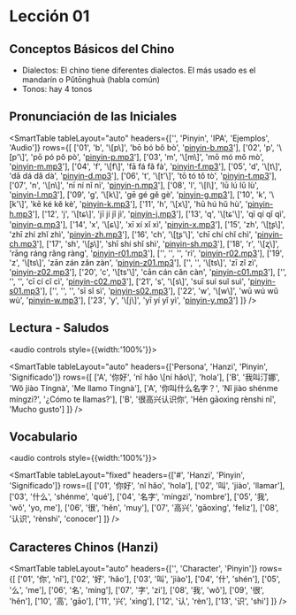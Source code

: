 # Lección 01

## Conceptos Básicos del Chino

- Dialectos: El chino tiene diferentes dialectos. El más usado es el mandarín o Pǔtōnghuà (habla común)
- Tonos: hay 4 tonos

## Pronunciación de las Iniciales

<SmartTable
 tableLayout="auto"
headers={['', 'Pinyin', 'IPA', 'Ejemplos', 'Audio']}
rows={[
 ['01', 'b', '\\[p\\]', 'bō bó bǒ bò', '[pinyin-b.mp3](/idiomas/chino/audio/pinyin-b.mp3)'],
 ['02', 'p', '\\[p\'\\]', 'pō pó pǒ pò', '[pinyin-p.mp3](/idiomas/chino/audio/pinyin-p.mp3)'],
 ['03', 'm', '\\[m\\]', 'mō mó mǒ mò', '[pinyin-m.mp3](/idiomas/chino/audio/pinyin-m.mp3)'],
 ['04', 'f', '\\[f\\]', 'fā fá fǎ fà', '[pinyin-f.mp3](/idiomas/chino/audio/pinyin-f.mp3)'],
 ['05', 'd', '\\[t\\]', 'dā dá dǎ dà', '[pinyin-d.mp3](/idiomas/chino/audio/pinyin-d.mp3)'],
 ['06', 't', '\\[t\'\\]', 'tō tó tǒ tò', '[pinyin-t.mp3](/idiomas/chino/audio/pinyin-t.mp3)'],
 ['07', 'n', '\\[n\\]', 'nī ní nǐ nì', '[pinyin-n.mp3](/idiomas/chino/audio/pinyin-n.mp3)'],
 ['08', 'l', '\\[l\\]', 'lū lú lǔ lù', '[pinyin-l.mp3](/idiomas/chino/audio/pinyin-l.mp3)'],
 ['09', 'g', '\\[k\\]', 'gē gé gě gè', '[pinyin-g.mp3](/idiomas/chino/audio/pinyin-g.mp3)'],
 ['10', 'k', '\\[k\'\\]', 'kē ké kě kè', '[pinyin-k.mp3](/idiomas/chino/audio/pinyin-k.mp3)'],
 ['11', 'h', '\\[x\\]', 'hū hú hǔ hù', '[pinyin-h.mp3](/idiomas/chino/audio/pinyin-h.mp3)'],
 ['12', 'j', '\\[tɕ\\]', 'jī jí jǐ jì', '[pinyin-j.mp3](/idiomas/chino/audio/pinyin-j.mp3)'],
 ['13', 'q', '\\[tɕ\'\\]', 'qī qí qǐ qì', '[pinyin-q.mp3](/idiomas/chino/audio/pinyin-q.mp3)'],
 ['14', 'x', '\\[ɕ\\]', 'xī xí xǐ xì', '[pinyin-x.mp3](/idiomas/chino/audio/pinyin-x.mp3)'],
 ['15', 'zh', '\\[ʈʂ\\]', 'zhī zhí zhǐ zhì', '[pinyin-zh.mp3](/idiomas/chino/audio/pinyin-zh.mp3)'],
 ['16', 'ch', '\\[ʈʂ\'\\]', 'chī chí chǐ chì', '[pinyin-ch.mp3](/idiomas/chino/audio/pinyin-ch.mp3)'],
 ['17', 'sh', '\\[ʂ\\]', 'shī shí shǐ shì', '[pinyin-sh.mp3](/idiomas/chino/audio/pinyin-sh.mp3)'],
 ['18', 'r', '\\[ʐ\\]', 'rāng ráng rǎng ràng', '[pinyin-r01.mp3](/idiomas/chino/audio/pinyin-r01.mp3)'],
 ['', '', '', 'rì', '[pinyin-r02.mp3](/idiomas/chino/audio/pinyin-r02.mp3)'],
 ['19', 'z', '\\[ts\\]', 'zān zán zǎn zàn', '[pinyin-z01.mp3](/idiomas/chino/audio/pinyin-z01.mp3)'],
 ['', '', '\\[ts\\]', 'zī zǐ zì', '[pinyin-z02.mp3](/idiomas/chino/audio/pinyin-z02.mp3)'],
 ['20', 'c', '\\[ts\'\\]', 'cān cán cǎn càn', '[pinyin-c01.mp3](/idiomas/chino/audio/pinyin-c01.mp3)'],
 ['', '', '', 'cī cí cǐ cì', '[pinyin-c02.mp3](/idiomas/chino/audio/pinyin-c02.mp3)'],
 ['21', 's', '\\[s\\]', 'suī suí suǐ suì', '[pinyin-s01.mp3](/idiomas/chino/audio/pinyin-s01.mp3)'],
 ['', '', '', 'sī sǐ sì', '[pinyin-s02.mp3](/idiomas/chino/audio/pinyin-s02.mp3)'],
 ['22', 'w', '\\[w\\]', 'wū wú wǔ wù', '[pinyin-w.mp3](/idiomas/chino/audio/pinyin-w.mp3)'],
 ['23', 'y', '\\[j\\]', 'yī yí yǐ yì', '[pinyin-y.mp3](/idiomas/chino/audio/pinyin-y.mp3)']
 ]}
/>

## Lectura - Saludos

<audio controls style={{width:'100%'}}>
    <source src="/idiomas/chino/audio/greeting.mp3" type="audio/mpeg"/>
</audio>

<SmartTable
  tableLayout="auto"
  headers={['Persona', 'Hanzi', 'Pinyin', 'Significado']}
  rows={[
    ['A', '你好', 'nǐ hǎo \\[ní hǎo\\]', 'hola'],
    ['B', '我叫汀娜', 'Wǒ jiào Tínɡnà', 'Me llamo Tínɡnà'],
    ['A', '你叫什么名字？', 'Nǐ jiào shénme míngzi?', '¿Cómo te llamas?'],
    ['B', '很高兴认识你', 'Hěn gāoxìng rènshi nǐ', 'Mucho gusto']
  ]}
/>

## Vocabulario

<audio controls style={{width:'100%'}}>
    <source src="/idiomas/chino/audio/vocabulary01.mp3" type="audio/mpeg"/>
</audio>

<SmartTable
  tableLayout="fixed"
  headers={['#', 'Hanzi', 'Pinyin', 'Significado']}
  rows={[
    ['01', '你好', 'nǐ hǎo', 'hola'],
    ['02', '叫', 'jiào', 'llamar'],
    ['03', '什么', 'shénme', 'qué'],
    ['04', '名字', 'mínɡzi', 'nombre'],
    ['05', '我', 'wǒ', 'yo, me'],
    ['06', '很', 'hěn', 'muy'],
    ['07', '高兴', 'ɡāoxìnɡ', 'feliz'],
    ['08', '认识', 'rènshi', 'conocer']
  ]}
/>

## Caracteres Chinos (Hanzi)

<SmartTable
 tableLayout="auto"
 headers={['', 'Character', 'Pinyin']}
 rows={[
   ['01', '你', 'nǐ'],
   ['02', '好', 'hǎo'],
   ['03', '叫', 'jiào'],
   ['04', '什', 'shén'],
   ['05', '么', 'me'],
   ['06', '名', 'mínɡ'],
   ['07', '字', 'zi'],
   ['08', '我', 'wǒ'],
   ['09', '很', 'hěn'],
   ['10', '高', 'ɡāo'],
   ['11', '兴', 'xìnɡ'],
   ['12', '认', 'rèn'],
   ['13', '识', 'shi']
 ]}
/>
